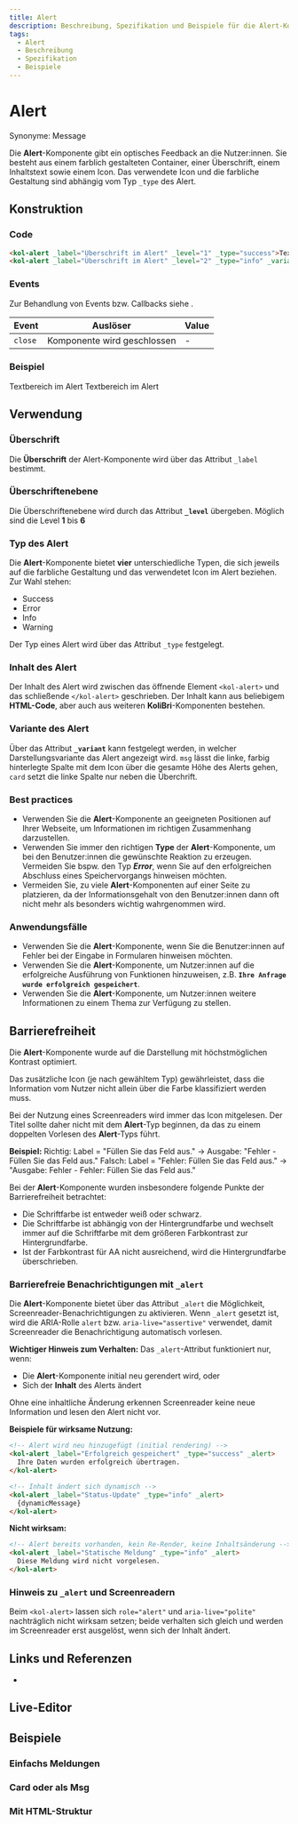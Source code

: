 ```yaml
---
title: Alert
description: Beschreibung, Spezifikation und Beispiele für die Alert-Komponente.
tags:
  - Alert
  - Beschreibung
  - Spezifikation
  - Beispiele
---
```


# Alert

Synonyme: Message

Die **Alert**-Komponente gibt ein optisches Feedback an die Nutzer:innen. Sie besteht aus einem farblich gestalteten Container, einer Überschrift, einem Inhaltstext sowie einem Icon. Das verwendete Icon und die farbliche Gestaltung sind abhängig vom Typ `_type` des Alert.

## Konstruktion

### Code

```html
<kol-alert _label="Überschrift im Alert" _level="1" _type="success">Textbereich im Alert</kol-alert>
<kol-alert _label="Überschrift im Alert" _level="2" _type="info" _variant="card">Textbereich im Alert</kol-alert>
```

### Events

Zur Behandlung von Events bzw. Callbacks siehe <kol-link _label="Events" _href="../concepts/events" />.

| Event   | Auslöser                    | Value |
|---------|-----------------------------|-------|
| `close` | Komponente wird geschlossen | -     |

### Beispiel

<kol-alert _label="Überschrift im Alert" _level="1" _type="success" >Textbereich im Alert</kol-alert>
<kol-alert _label="Überschrift im Alert" _level="2" _type="info" _variant="card">Textbereich im Alert</kol-alert>

## Verwendung

### Überschrift

Die **Überschrift** der Alert-Komponente wird über das Attribut `_label` bestimmt.

### Überschriftenebene

Die Überschriftenebene wird durch das Attribut **`_level`** übergeben. Möglich sind die Level **1** bis **6**

### Typ des Alert

Die **Alert**-Komponente bietet **vier** unterschiedliche Typen, die sich jeweils auf die farbliche Gestaltung und das verwendetet Icon im Alert beziehen. Zur Wahl stehen:

<ul>
	<li>Success</li>
	<li>Error</li>
	<li>Info</li>
	<li>Warning</li>
</ul>

Der Typ eines Alert wird über das Attribut `_type` festgelegt.

### Inhalt des Alert

Der Inhalt des Alert wird zwischen das öffnende Element `<kol-alert>` und das schließende `</kol-alert>` geschrieben. Der Inhalt kann aus beliebigem **HTML-Code**, aber auch aus weiteren **KoliBri**-Komponenten bestehen.

### Variante des Alert

Über das Attribut **`_variant`** kann festgelegt werden, in welcher Darstellungsvariante das Alert angezeigt wird. `msg` lässt die linke, farbig hinterlegte Spalte mit dem Icon über die gesamte Höhe des Alerts gehen, `card` setzt die linke Spalte nur neben die Überchrift.

### Best practices

- Verwenden Sie die **Alert**-Komponente an geeigneten Positionen auf Ihrer Webseite, um Informationen im richtigen Zusammenhang darzustellen.
- Verwenden Sie immer den richtigen **Type** der **Alert**-Komponente, um bei den Benutzer:innen die gewünschte Reaktion zu erzeugen. Vermeiden Sie bspw. den Typ **_Error_**, wenn Sie auf den erfolgreichen Abschluss eines Speichervorgangs hinweisen möchten.
- Vermeiden Sie, zu viele **Alert**-Komponenten auf einer Seite zu platzieren, da der Informationsgehalt von den Benutzer:innen dann oft nicht mehr als besonders wichtig wahrgenommen wird.

### Anwendungsfälle

- Verwenden Sie die **Alert**-Komponente, wenn Sie die Benutzer:innen auf Fehler bei der Eingabe in Formularen hinweisen möchten.
- Verwenden Sie die **Alert**-Komponente, um Nutzer:innen auf die erfolgreiche Ausführung von Funktionen hinzuweisen, z.B. **`Ihre Anfrage wurde erfolgreich gespeichert`**.
- Verwenden Sie die **Alert**-Komponente, um Nutzer:innen weitere Informationen zu einem Thema zur Verfügung zu stellen.

## Barrierefreiheit

Die **Alert**-Komponente wurde auf die Darstellung mit höchstmöglichen Kontrast optimiert.

Das zusätzliche Icon (je nach gewähltem Typ) gewährleistet, dass die Information vom Nutzer nicht allein über die Farbe klassifiziert werden muss.

Bei der Nutzung eines Screenreaders wird immer das Icon mitgelesen.
Der Titel sollte daher nicht mit dem **Alert**-Typ beginnen, da das zu einem doppelten Vorlesen des **Alert**-Typs führt.

**Beispiel:**
Richtig: Label = "Füllen Sie das Feld aus." → Ausgabe: "Fehler - Füllen Sie das Feld aus."
Falsch: Label = "Fehler: Füllen Sie das Feld aus." → "Ausgabe: Fehler - Fehler: Füllen Sie das Feld aus."

Bei der **Alert**-Komponente wurden insbesondere folgende Punkte der Barrierefreiheit betrachtet:

- Die Schriftfarbe ist entweder weiß oder schwarz.
- Die Schriftfarbe ist abhängig von der Hintergrundfarbe und wechselt immer auf die Schriftfarbe mit dem größeren Farbkontrast zur Hintergrundfarbe.
- Ist der Farbkontrast für AA nicht ausreichend, wird die Hintergrundfarbe überschrieben.

### Barrierefreie Benachrichtigungen mit `_alert`

Die **Alert**-Komponente bietet über das Attribut `_alert` die Möglichkeit, Screenreader-Benachrichtigungen zu aktivieren. Wenn `_alert` gesetzt ist, wird die ARIA-Rolle `alert` bzw. `aria-live="assertive"` verwendet, damit Screenreader die Benachrichtigung automatisch vorlesen.

**Wichtiger Hinweis zum Verhalten:**
Das `_alert`-Attribut funktioniert nur, wenn:
- Die **Alert**-Komponente initial neu gerendert wird, oder
- Sich der **Inhalt** des Alerts ändert

Ohne eine inhaltliche Änderung erkennen Screenreader keine neue Information und lesen den Alert nicht vor.

**Beispiele für wirksame Nutzung:**
```html
<!-- Alert wird neu hinzugefügt (initial rendering) -->
<kol-alert _label="Erfolgreich gespeichert" _type="success" _alert>
  Ihre Daten wurden erfolgreich übertragen.
</kol-alert>

<!-- Inhalt ändert sich dynamisch -->
<kol-alert _label="Status-Update" _type="info" _alert>
  {dynamicMessage}
</kol-alert>
```

**Nicht wirksam:**
```html
<!-- Alert bereits vorhanden, kein Re-Render, keine Inhaltsänderung -->
<kol-alert _label="Statische Meldung" _type="info" _alert>
  Diese Meldung wird nicht vorgelesen.
</kol-alert>
```

### Hinweis zu `_alert` und Screenreadern

Beim `<kol-alert>` lassen sich `role="alert"` und `aria-live="polite"` nachträglich nicht wirksam setzen; beide verhalten sich gleich und werden im Screenreader erst ausgelöst, wenn sich der Inhalt ändert.

## Links und Referenzen

- <kol-link _href="https://www.w3.org/TR/wai-aria-practices/#alert" _target="_blank"></kol-link>

<Readme />

<ExampleLink component="alert" />

## Live-Editor

<LiveEditorCompact component="alert" />

## Beispiele

### Einfachs Meldungen

<Configurator component="alert" sample="basic" />

### Card oder als Msg

<Configurator component="alert" sample="card-msg" />

### Mit HTML-Struktur

<Configurator component="alert" sample="html" />
